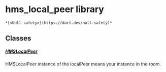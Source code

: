 # hms_local_peer library

    *[<Null safety>](https://dart.dev/null-safety)*

## Classes

##### [HMSLocalPeer](../model_hms_local_peer/HMSLocalPeer-class)

HMSLocalPeer instance of the localPeer means your instance in the room.
